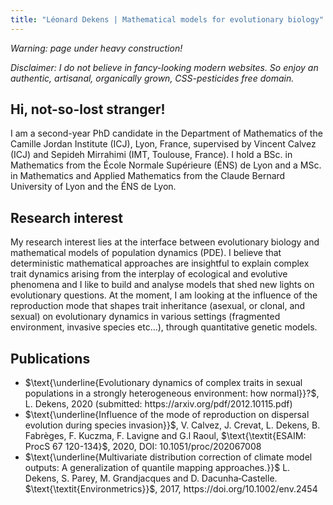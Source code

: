 ```yaml
---
title: "Léonard Dekens | Mathematical models for evolutionary biology"
---
```

  
*Warning: page under heavy construction!*

*Disclaimer: I do not believe in fancy-looking modern websites. So enjoy an authentic, artisanal, organically grown, CSS-pesticides free domain.*  
  
## Hi, not-so-lost stranger!  

I am a second-year PhD candidate in the Department of Mathematics of the Camille Jordan Institute (ICJ), Lyon, France, supervised by Vincent Calvez (ICJ) and Sepideh Mirrahimi (IMT, Toulouse, France). I hold a BSc. in Mathematics from the École Normale Supérieure (ÉNS) de Lyon and a MSc. in Mathematics and Applied Mathematics from the Claude Bernard University of Lyon and the ÉNS de Lyon.  


## Research interest  

My research interest lies at the interface between evolutionary biology and mathematical models of population dynamics (PDE). I believe that deterministic mathematical approaches are insightful to explain complex trait dynamics arising from the interplay of ecological and evolutive phenomena and I like to build and analyse models that shed new lights on evolutionary questions. At the moment, I am looking at the influence of the reproduction mode that shapes trait inheritance (asexual, or clonal, and sexual) on evolutionary dynamics in various settings (fragmented environment, invasive species etc...), through quantitative genetic models.  


## Publications

- $\text{\underline{Evolutionary dynamics of complex traits in sexual populations in a strongly heterogeneous environment: how normal}}?$, L. Dekens, 2020 (submitted: https://arxiv.org/pdf/2012.10115.pdf)
- $\text{\underline{Influence of the mode of reproduction on dispersal evolution during species invasion}}$, V.  Calvez, J.  Crevat, L. Dekens, B.  Fabrèges, F.  Kuczma, F.  Lavigne and G.l  Raoul, $\text{\textit{ESAIM: ProcS 67 120-134}$, 2020, DOI: 10.1051/proc/202067008
- $\text{\underline{Multivariate distribution correction of climate model outputs: A generalization of quantile mapping approaches.}}$ L. Dekens, S. Parey, M. Grandjacques and D. Dacunha‐Castelle. $\text{\textit{Environmetrics}}$, 2017, https://doi.org/10.1002/env.2454 
